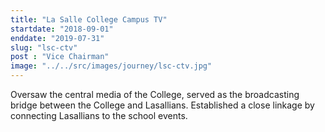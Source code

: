 ```yaml
---
title: "La Salle College Campus TV"
startdate: "2018-09-01"
enddate: "2019-07-31"
slug: "lsc-ctv"
post : "Vice Chairman"
image: "../../src/images/journey/lsc-ctv.jpg"
---
```

Oversaw the central media of the College, served as the broadcasting bridge between the College and Lasallians. Established a close linkage by connecting Lasallians to the school events.
